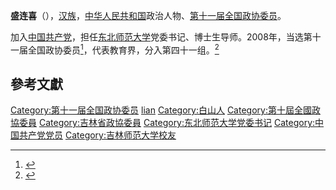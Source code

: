 '''盛连喜'''（{{bd|1952年||}}），[[汉族|汉族]]，[[中华人民共和国|中华人民共和国]]政治人物、[[第十一届全国政协委员|第十一届全国政协委员]]。

加入[[中国共产党|中国共产党]]，担任[[东北师范大学|东北师范大学]]党委书记、博士生导师。2008年，当选第十一届全国政协委员<ref>{{cite news|title=第十一届全国政协委员名单|url=http://www.indaa.com.cn/zt/2009qglh/zxzs/200903/t20090303_127573.html|accessdate=2013-04-09|newspaper=新华社北京1月25日电 中国人民政治协商会议第十一届全国委员会委员名单(共2237人，2008年1月25日政协第十届全国委员会常务委员会第二十次会议通过)|date=2008年1月25日|deadurl=yes|archiveurl=https://web.archive.org/web/20130928014403/http://www.indaa.com.cn/zt/2009qglh/zxzs/200903/t20090303_127573.html|archivedate=2013年9月28日}}</ref>，代表教育界，分入第四十一组。<ref>{{cite news|title=全国政协信息-盛连喜|url=http://www.cppcc.gov.cn/CMS/wylibary/showJcwyxtInfoWylibary.action?tabJcwyxt.guid=11W0014590&wytype=wjwy|accessdate=2013-04-11|newspaper=全国政协委员会}}</ref>

==參考文獻==
{{reflist}}
{{中国政治人物小作品}}
{{normdaten}}
{{DEFAULTSORT:sheng lianxi}}
[[Category:第十一届全国政协委员|Category:第十一届全国政协委员]]
[[Category:盛姓|lian]]
[[Category:白山人|Category:白山人]]
[[Category:第十屆全國政協委員|Category:第十屆全國政協委員]]
[[Category:吉林省政協委員|Category:吉林省政協委員]]
[[Category:东北师范大学党委书记|Category:东北师范大学党委书记]]
[[Category:中国共产党党员|Category:中国共产党党员]]
[[Category:吉林师范大学校友|Category:吉林师范大学校友]]